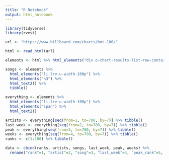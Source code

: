 ```yaml
---
title: "R Notebook"
output: html_notebook
---
```


```r
library(tidyverse)
library(rvest)
```

```r
url <- "https://www.billboard.com/charts/hot-100/"

html <- read_html(url)

elements <- html %>% html_elements("div.o-chart-results-list-row-container")
```

```r
songs <- elements %>% 
  html_elements("li.lrv-u-width-100p") %>% 
  html_elements("h3") %>% 
  html_text2() %>%
  tibble()
```

```r
everything <- elements %>% 
  html_elements("li.lrv-u-width-100p") %>%
  html_elements("span") %>%
  html_text2()
```

```r
artists <- everything[seq(from=1, to=700, by=7)] %>% tibble()
last_week <- everything[seq(from=2, to=700, by=7)] %>% tibble()
peak <- everything[seq(from=3, to=700, by=7)] %>% tibble()
weeks <- everything[seq(from=4, to=700, by=7)] %>% tibble()
ranks <- c(1:100) %>% tibble()

data <- cbind(ranks, artists, songs, last_week, peak, weeks) %>%
  rename("rank"=1, "artist"=2, "song"=3, "last_week"=4, "peak_rank"=5, "weeks_on_board"=6)
```

